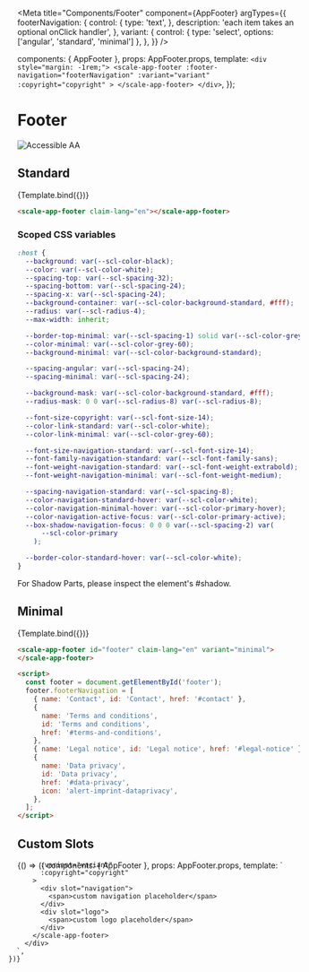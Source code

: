 
<Meta
  title="Components/Footer"
  component={AppFooter}
  argTypes={{
    footerNavigation: {
      control: {
        type: 'text',
      },
      description: 'each item takes an optional onClick handler',
    },
    variant: {
      control: { type: 'select', options: ['angular', 'standard', 'minimal'] },
    },
  }}
/>

  components: { AppFooter },
  props: AppFooter.props,
  template: `
    <div style="margin: -1rem;">
      <scale-app-footer
        :footer-navigation="footerNavigation"
        :variant="variant"
        :copyright="copyright"
      >
      </scale-app-footer>
    </div>
  `,
});

<div
  style={{
    display: 'inline-flex',
    alignItems: 'center',
    justifyContent: 'space-between',
    width: '100%',
  }}
>
  <h1>Footer</h1>
  <img src="assets/aa.png" alt="Accessible AA" />
</div>

## Standard

<Canvas withSource="none">
  <Story
    name="Standard"
    inline={false}
    height={500}
    args={{
      footerNavigation: JSON.stringify(footerNavigation),
    }}
  >
    {Template.bind({})}
  </Story>
</Canvas>

<ArgsTable story="Standard" />

```html
<scale-app-footer claim-lang="en"></scale-app-footer>
```

### Scoped CSS variables

```css
:host {
  --background: var(--scl-color-black);
  --color: var(--scl-color-white);
  --spacing-top: var(--scl-spacing-32);
  --spacing-bottom: var(--scl-spacing-24);
  --spacing-x: var(--scl-spacing-24);
  --background-container: var(--scl-color-background-standard, #fff);
  --radius: var(--scl-radius-4);
  --max-width: inherit;

  --border-top-minimal: var(--scl-spacing-1) solid var(--scl-color-grey-20);
  --color-minimal: var(--scl-color-grey-60);
  --background-minimal: var(--scl-color-background-standard);

  --spacing-angular: var(--scl-spacing-24);
  --spacing-minimal: var(--scl-spacing-24);

  --background-mask: var(--scl-color-background-standard, #fff);
  --radius-mask: 0 0 var(--scl-radius-8) var(--scl-radius-8);

  --font-size-copyright: var(--scl-font-size-14);
  --color-link-standard: var(--scl-color-white);
  --color-link-minimal: var(--scl-color-grey-60);

  --font-size-navigation-standard: var(--scl-font-size-14);
  --font-family-navigation-standard: var(--scl-font-family-sans);
  --font-weight-navigation-standard: var(--scl-font-weight-extrabold);
  --font-weight-navigation-minimal: var(--scl-font-weight-medium);

  --spacing-navigation-standard: var(--scl-spacing-8);
  --color-navigation-standard-hover: var(--scl-color-white);
  --color-navigation-minimal-hover: var(--scl-color-primary-hover);
  --color-navigation-active-focus: var(--scl-color-primary-active);
  --box-shadow-navigation-focus: 0 0 0 var(--scl-spacing-2) var(
      --scl-color-primary
    );

  --border-color-standard-hover: var(--scl-color-white);
}
```

For Shadow Parts, please inspect the element's #shadow.

## Minimal

<Canvas withSource="none">
  <Story
    name="Minimal"
    inline={false}
    height={500}
    args={{
      footerNavigation: JSON.stringify(footerNavigation),
      variant: 'minimal',
    }}
  >
    {Template.bind({})}
  </Story>
</Canvas>

```html
<scale-app-footer id="footer" claim-lang="en" variant="minimal">
</scale-app-footer>

<script>
  const footer = document.getElementById('footer');
  footer.footerNavigation = [
    { name: 'Contact', id: 'Contact', href: '#contact' },
    {
      name: 'Terms and conditions',
      id: 'Terms and conditions',
      href: '#terms-and-conditions',
    },
    { name: 'Legal notice', id: 'Legal notice', href: '#legal-notice' },
    {
      name: 'Data privacy',
      id: 'Data privacy',
      href: '#data-privacy',
      icon: 'alert-imprint-dataprivacy',
    },
  ];
</script>
```

## Custom Slots

<Canvas withSource="none">
  <Story name="Custom Slots" inline={false} height={500} args={{}}>
    {() => ({
      components: { AppFooter },
      props: AppFooter.props,
      template: `
        <div style="margin: -1rem;">
          <scale-app-footer
            
            :variant="variant"
            :copyright="copyright"
          >
            <div slot="navigation">
              <span>custom navigation placeholder</span>
            </div>
            <div slot="logo">
              <span>custom logo placeholder</span>
            </div>
          </scale-app-footer>
        </div>
      `,
    })}
  </Story>
</Canvas>

```html
<scale-app-footer :variant="variant" :copyright="copyright">
  <div slot="navigation">
    <span>custom navigation placeholder</span>
  </div>
  <div slot="logo">
    <span>custom logo placeholder</span>
  </div>
</scale-app-footer>
```
